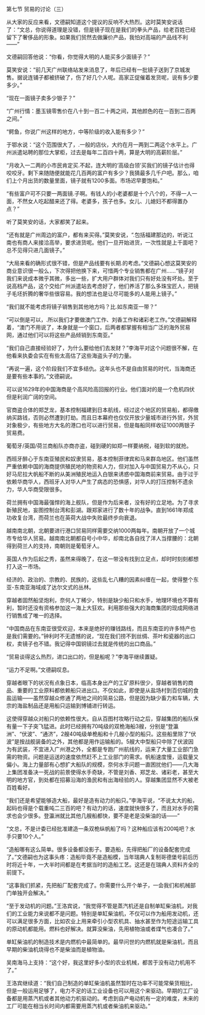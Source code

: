 

第七节 贸易的讨论（三）

从大家的反应来看，文德嗣知道这个提议的反响不大热烈。这时莫笑安说话了：“文总，你说得道理是没错，但是镜子现在是我们的拳头产品，给老百姓已经留下了奢侈品的形象。如果我们贸然去做廉价产品，我怕对高端的产品线不利――”

文德嗣回答他说：“你看，你觉得大明的人能买多少面镜子？”

莫笑安说：“前几天广州联络站发来消息了，年后已经有一批镜子送到了京城发售。据说连铺子都被挤破了，伤了好几个人呢。高家正促催着发货呢，说有多少要多少。”

“现在一面镜子卖多少银子？”

“广州行情：墨玉镜零售价在八十到一百二十两之间，其他颜色的在一百到二百两之间。”

“鳄鱼，你说广州这样的地方，中等阶级的收入能有多少？”

于鄂水说：“这个范围很大了，.一般的店伙，大约在月一两到二两这个水平上。广州派遣站聘的那位大掌柜，过去是每年二百四十两，算是大明的高薪阶层。”

“月收入一二两的小市民肯定买.不起，连大明的‘高级白领’买我们的镜子估计也得咬咬牙。剩下来随随便就能花几百两的富户有多少？我猜最多几千户吧。那么，咱们上个月出货的数量里面，镜子就有1200多面。市场迟早要饱和。”

“有些富户可不只要一两面镜.子啊。有钱人的小老婆都是十个八个的，不得一人一面，不然女人吃起醋来还了得。老婆多，孩子也多。女儿、儿媳妇不都得置办点？”

听了莫笑安的话，大家都笑了起来。

“还有就是广州周边的富户，都有来买得。”莫笑安说，“.包括福建那边的，听说江南也有商人来接洽高举，要求进货呢。他们一旦开始进货，一次性就是上千面吧？总不见得只进几面镜子。”

“大局来看的确形式很不错，但是产品线要有长期.的考虑。”文德嗣心想这莫笑安的商业意识很一般么，下次得把他换下来，可惜两个专业销售都在广州……“镜子对我们来说成本微乎其微，多出一些，扩大用户群体对我们只有好处没有坏处。至于说高档产品，这个交给广州派遣站去考虑好了，他们养活了那么多珠宝匠人，把镜子毛坯折腾的奢华些很容易。我的想法也是让尽可能多的人能用上镜子。”

“我们就不能考虑将镜子销售到其他地方吗？比.如东南亚一带？”

“可以倒是可以，.所以我们才要做澳门工作、刘香工作和诸彩老工作。”文德嗣解释着，“澳门不用说了，本身就是一个窗口，后两者都掌握有相当广泛的海外贸易网，通过他们可以将这些产品倾销到东南亚。”

“我们自己直接经验好了，为什么要给他们去发财？”李海平对这个问题很不解，在他看来执委会实在有些太高估了这些海盗头子的力量。

“再说一遍，这个阶段我们不宜多结仇。这年头也不是自由贸易的时代，当海商还是要有些本事的。”文德嗣说。

可以说1629年的中国海商是个高风险高回报的行业。他们面对的是一个危机四伏但是利润广阔的空间。

官商盗合体的郑芝龙，基本控制福建到日本航线，经过这个地区的贸易船，都得缴纳买路钱，否则必然遭到打劫。而且日本幕府也仅仅开放少量城市进行外贸，外贸对象极少，有些地方大名的港口也可以进行贸易，但是每船同样收征1000两银子贸易费。

葡萄牙/英国/荷兰商船队亦商亦盗，碰到硬的如郑一样要纳税，碰到软的就抢。

西班牙醉心于东南亚殖民和奴隶贸易，基本控制菲律宾和马来群岛地区。他们虽然严重依赖中国的海商提供殖民地的物资和人力，但对加入与中国贸易力不从心，只好马尼拉大帆船不断的从美洲殖民地运入白银来诱惑中国海商前来贸易。由于过于依赖华商华人，西班牙人对华人产生了病态的恐惧感，对华人的打压控制不遗余力，华人华商受限很多。

荷兰拥有中国海最强悍的海上舰队，但是作为后来者，没有好的立足地。为了寻求新殖民地，妄图控制台湾和彭湖。跟郑家进行了数十年的战争。直到1661年郑成功收复台湾，而荷兰也在英荷大战中失败最终步向衰退。

越南南北朝，北朝要进行港口贸易同样需要交纳1000两每年。南朝开放了一个城市专给华人贸易。越南南北朝都自号小中华，却南北各自找了洋人当撑腰的：北朝得到荷兰人的支持，南朝则是葡萄牙人。

英国人作为后起之秀，虽然来得晚了，在这一带没有找到立足点，却时时刻刻都想打入这一市场。

经济的、政治的、宗教的、民族的，这些乱七八糟的因素纠缠在一起，使得整个东亚-东南亚海域成了达尔文式的丛林。

穿越者固然船坚炮利，奈何人丁稀少，特别是缺少船只和水手，地理环境也不算有利，暂时还没有资格参加这一海上大狂欢。利用那些强大的海商集团的现成网络进行销售成了唯一的选择。

“中国商品在东南亚很受欢迎，本来是绝好的赚钱路线，而且东南亚的许多特产也是我们需要的。”钟利时不无遗憾的说，“现在我们捞不到丝绸、茶叶和瓷器的出口权，卖镜子也不错。我记得中国铜镜过去就是传统的出口商品。”

“贸易谈得这么热烈，进口出口的，但是船呢？”李海平继续置疑。

“运力不足啊。”文德嗣叹息。

穿越者眼下的状况有点象日本，临高本身出产的工矿原料很少，穿越者销售的商品、重要的工业原料都依赖船只进出口。不仅如此，即使是从盐场村到百仞城的食盐运输――虽然穿越众修通了两地之间的简易公路，但是因为缺少畜力和车辆，大宗的海盐制品还是用船只运输到博铺进行转运。

这使得穿越众对船只的依赖性很大。自从百图村攻略行动之后，穿越集团的船队保有量一下子突飞猛进。此时已经拥有70吨级的双桅海船3艘，分别是“登瀛洲”、“伏波”、“通济”，2艘40吨级单桅船和十几艘小型的船只。这些船里除了“伏波”是按战舰装备的之外，其他都是用作运输船的。5艘大中型船只中除了伏波因为有武装，不宜进入广州港之外，全都是专跑广州航线的，运来了大量工业部门急需的物资。问题是运送的速度依然赶不上工业部门的需求。帆船速度慢，运载量又偏小。海上力量部有心想扩大船队的规模，奈何水手问题一直困扰他们――几大海上集团准备决一死战的前景使得水手奇缺，不管是刘香、郑芝龙、诸彩老，甚至大明的地方官，到处都在招募沿海的渔民和有出海经验的人。穿越集团显然不大被老百姓看好。

“我们还是希望能够造大船，最好是造有动力的船只。”李海平说，“不说太大的船，起码也得是个载重吨二三百的吧？有动力的话，速度就快很多了，而且对水手的需求也会少很多。登瀛洲就比其他几艘船都快，要不是老是没柴油的话――”

“文总，不是计委已经批准建造一条双桅纵帆船了吗？这种船应该有200吨吧？水手只要10个人。”

“造船哪有这么简单。很多设备都没影子。要造船，先得把船厂的设备配套完成了。”文德嗣也为这事头疼：造船毕竟不是造船模，当年瑞典人复制哥德堡号前后历时将近十年，一大半时间都是在考据当时的造船工艺。这还是在瑞典人资料齐全的前提下。

“这事我们抓紧，先把船厂配套完成了。你需要什么开个单子，一会我们和机械部门单独开会解决。”

“至于发动机的问题。”王洛宾说，“我觉得不管是蒸汽机还是自制单缸柴油机，对我们的工业能力来说都不是问题。特别是单缸柴油机，不仅可以作为船用发动机，还可以满足很多方面，比如农业上用来牵引小型农机具、抽水甚至作为短途运输工具的原动机都能用。燃料也好解决。就算没柴油，先用植物油或者煤气也凑合了。”

单缸柴油机的制造技术是内燃机中最简单的。最早问世的内燃机就是柴油机，而且早期的柴油机烧得也不是柴油而是植物油。

吴南海马上支持：“这个好，我这里好多小型的农业机械，都苦于没有动力机用不了。”

王洛宾继续道：“我们自己制造的单缸柴油机虽然暂时在功率不可能常柴货相比，但是一般运用足够了，电力不足的话工业设备也可以用这个来驱动。早期的工厂设备都是用蒸汽机或者其他动力机驱动的。考虑到自产电动机有一定的难度，未来的工厂可能在相当长时间内都需要用蒸汽机或者柴油机来驱动。”


